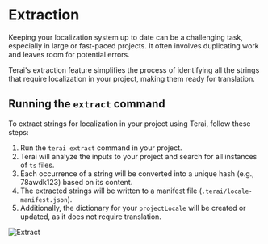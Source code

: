 # Extraction

Keeping your localization system up to date can be a challenging task, especially in large or fast-paced projects. It often involves duplicating work and leaves room for potential errors.

Terai's extraction feature simplifies the process of identifying all the strings that require localization in your project, making them ready for translation.

## Running the `extract` command

To extract strings for localization in your project using Terai, follow these steps:

1. Run the `terai extract` command in your project.
2. Terai will analyze the inputs to your project and search for all instances of `ts` files.
3. Each occurrence of a string will be converted into a unique hash (e.g., 78awdk123) based on its content.
4. The extracted strings will be written to a manifest file (`.terai/locale-manifest.json`).
5. Additionally, the dictionary for your `projectLocale` will be created or updated, as it does not require translation.

![Extract](/extract.gif)